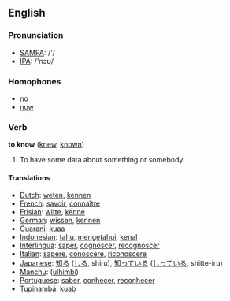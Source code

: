 ==English==
=== Pronunciation ===
*[[w:SAMPA|SAMPA]]: /'/
*[[w:IPA|IPA]]: /'nɔʊ/

=== Homophones ===
*[[no]]
*[[now]]

=== Verb ===

'''to know''' ([[knew]], [[known]])

#To have some data about something or somebody.

==== Translations ====
*[[Dutch]]: [[weten]], [[kennen]]
*[[French]]: [[savoir]], [[connaître]]
*[[Frisian]]: [[witte]], [[kenne]]
*[[German]]: [[wissen]], [[kennen]]
*[[Guarani]]: [[kuaa]]
*[[Indonesian]]: [[tahu]], [[tahu|mengetahui]], [[kenal]]
*[[Interlingua]]: [[saper]], [[cognoscer]], [[recognoscer]]
*[[Italian]]: [[sapere]], [[conoscere]], [[riconoscere]]
*[[Japanese]]: [[知る]] ([[しる]], shiru), [[知っている]] ([[しっている]], shitte-iru)
*[[Manchu]]: ([[ulhimbi]])
*[[Portuguese]]: [[saber]], [[conhecer]], [[reconhecer]]
*[[Tupinambá]]: [[kuab]]
